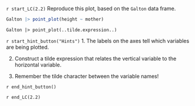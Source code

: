 `r start_LC(2.2)`
Reproduce this plot, based on the `Galton` data frame.

```r
Galton |> point_plot(height ~ mother)
```

```webr-r
Galton |> point_plot(..tilde.expression..)
```

`r start_hint_button("Hints")`
1. The labels on the axes tell which variables are being plotted.

2. Construct a tilde expression that relates the vertical variable to the horizontal variable.

3. Remember the tilde character between the variable names!


`r end_hint_button()`



`r end_LC(2.2)`
